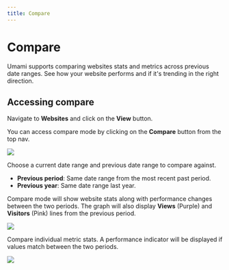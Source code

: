 ```yaml
---
title: Compare
---
```


# Compare

Umami supports comparing websites stats and metrics across previous date ranges. See how your website performs and if it's
trending in the right direction.

## Accessing compare

Navigate to **Websites** and click on the **View** button.

You can access compare mode by clicking on the **Compare** button from the top nav.

<img src="/images/v2/compare-navbar.png" />

Choose a current date range and previous date range to compare against.

- **Previous period**: Same date range from the most recent past period.
- **Previous year**: Same date range last year.

Compare mode will show website stats along with performance changes between the two periods.
The graph will also display **Views** (Purple) and **Visitors** (Pink) lines from the previous period.

<img src="/images/v2/compare-graph.png" />

Compare individual metric stats. A performance indicator will be displayed if values match between the two periods.

<img src="/images/v2/compare-metrics.png" />
